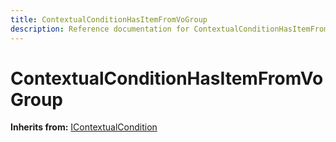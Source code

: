 ```yaml
---
title: ContextualConditionHasItemFromVoGroup
description: Reference documentation for ContextualConditionHasItemFromVoGroup meta class
---
```



# ContextualConditionHasItemFromVoGroup

**Inherits from:** [IContextualCondition](/classes/icontextualcondition)

<ClassDetails file="/db/classes/ContextualConditionHasItemFromVoGroup.bfc228636dda.json" />

